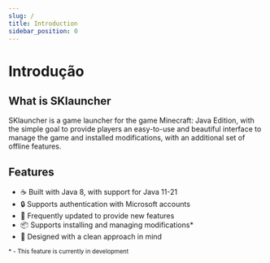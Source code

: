 ```yaml
---
slug: /
title: Introduction
sidebar_position: 0
---
```


# Introdução

## What is SKlauncher

SKlauncher is a game launcher for the game Minecraft: Java Edition, with the simple goal to provide players an easy-to-use and
beautiful interface to manage the game and installed modifications, with an additional set of offline features.

## Features

<ul className="emoji-list">
    <li>
        <span>☕</span> Built with Java 8, with support for Java 11-21
    </li>
    <li>
        <span>🔒</span> Supports authentication with Microsoft accounts
    </li>
    <li>
        <span>🚀</span> Frequently updated to provide new features
    </li>
    <li>
        <span>📦</span> Supports installing and managing modifications*
    </li>
    <li>
        <span>💄</span> Designed with a clean approach in mind
    </li>
</ul>

<small>* - This feature is currently in development</small>
